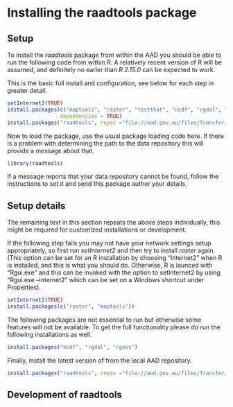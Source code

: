 # Installing the raadtools package

## Setup

To install the _raadtools_ package from within the AAD you
should be able to run the following code from within R. A relatively
recent version of R will be assumed, and definitely no earler than
_R 2.15.0_ can be expected to work.

This is the basic full install and configuration, see below for each step in greater
detail.

```{r eval=FALSE,tidy=FALSE}
setInternet2(TRUE)
install.packages(c("maptools", "raster", "testthat", "ncdf", "rgdal", "rgeos", "knitr"),
                 dependencies = TRUE)
install.packages("raadtools", repos ="file://aad.gov.au/files/Transfer/toolbox/RAAD")
```

Now to load the package, use the usual package loading code here. If
there is a problem with determining the path to the data repository
this will provide a message about that.

```{r eval=FALSE}
library(raadtools)
```

If a message reports that your data repository cannot be found, follow
the instructions to set it and send this package author your details.

## Setup details

The remaining text in this section repeats the above steps
individually, this might be required for customized installations or
development.

If the following step fails you may not have your network settings
setup appropriately, so first run _setInternet2_ and then try to
install _raster_ again. (This option can be set for an R installation
by choosing "Internet2" when R is installed, and this is what you
should do. Otherwise, R is launced with "Rgui.exe" and this can be
invoked with the option to setInternet2 by using "Rgui.exe
--internet2" which can be set on a Windows shortcut under Properties).

```{r eval=FALSE}
setInternet2(TRUE)
install.packages(c("raster", "maptools"))
```

The following packages are not essential to run \textbf{raadtools} but
otherwise some features will not be available. To get the full
functionality please do run the following installations as well.


```{r eval=FALSE}
install.packages("ncdf", "rgdal", "rgeos")
```

Finally, install the latest version of \textbf{raadtools} from the
local AAD repository.

```{r eval=FALSE}
install.packages("raadtools", repos ="file://aad.gov.au/files/Transfer/toolbox/RAAD")
```

## Development of raadtools


